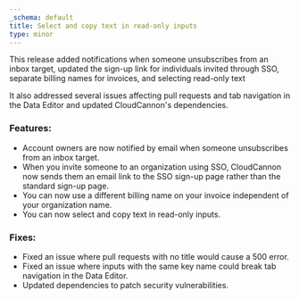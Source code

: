```yaml
---
_schema: default
title: Select and copy text in read-only inputs
type: minor
---
```

This release added notifications when someone unsubscribes from an inbox target, updated the sign-up link for individuals invited through SSO, separate billing names for invoices, and selecting read-only text

It also addressed several issues affecting pull requests and tab navigation in the Data Editor and updated CloudCannon's dependencies.

### Features:

* Account owners are now notified by email when someone unsubscribes from an inbox target.
* When you invite someone to an organization using SSO, CloudCannon now sends them an email link to the SSO sign-up page rather than the standard sign-up page.
* You can now use a different billing name on your invoice independent of your organization name.
* You can now select and copy text in read-only inputs.

### Fixes:

* Fixed an issue where pull requests with no title would cause a 500 error.
* Fixed an issue where inputs with the same key name could break tab navigation in the Data Editor.
* Updated dependencies to patch security vulnerabilities.